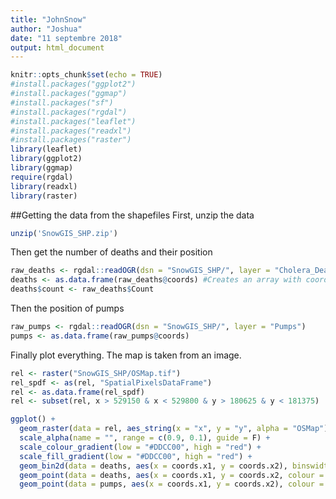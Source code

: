 ```yaml
---
title: "JohnSnow"
author: "Joshua"
date: "11 septembre 2018"
output: html_document
---
```


```r
knitr::opts_chunk$set(echo = TRUE)
#install.packages("ggplot2")
#install.packages("ggmap")
#install.packages("sf")
#install.packages("rgdal")
#install.packages("leaflet")
#install.packages("readxl")
#install.packages("raster")
library(leaflet)
library(ggplot2)
library(ggmap)
require(rgdal) 
library(readxl)
library(raster)
```

##Getting the data from the shapefiles
First, unzip the data
```r
unzip('SnowGIS_SHP.zip')
```

Then get the number of deaths and their position
```r
raw_deaths <- rgdal::readOGR(dsn = "SnowGIS_SHP/", layer = "Cholera_Deaths")
deaths <- as.data.frame(raw_deaths@coords) #Creates an array with coordinates and counts of deaths
deaths$count <- raw_deaths$Count
```
Then the position of pumps
```r
raw_pumps <- rgdal::readOGR(dsn = "SnowGIS_SHP/", layer = "Pumps")
pumps <- as.data.frame(raw_pumps@coords)
```

Finally plot everything. The map is taken from an image.
```r
rel <- raster("SnowGIS_SHP/OSMap.tif")
rel_spdf <- as(rel, "SpatialPixelsDataFrame")
rel <- as.data.frame(rel_spdf)
rel <- subset(rel, x > 529150 & x < 529800 & y > 180625 & y < 181375)

ggplot() +
  geom_raster(data = rel, aes_string(x = "x", y = "y", alpha = "OSMap")) +
  scale_alpha(name = "", range = c(0.9, 0.1), guide = F) +
  scale_colour_gradient(low = "#DDCC00", high = "red") +
  scale_fill_gradient(low = "#DDCC00", high = "red") +
  geom_bin2d(data = deaths, aes(x = coords.x1, y = coords.x2), binswidth = c(500, 500), alpha = 0.3) +
  geom_point(data = deaths, aes(x = coords.x1, y = coords.x2, colour = count), size = 1) +
  geom_point(data = pumps, aes(x = coords.x1, y = coords.x2), colour = "black", size = 2)
```

